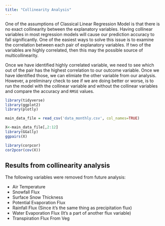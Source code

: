 ```yaml
---
title: "Collinearity Analysis"
---
```


One of the assumptions of Classical Linear Regression Model is that there is no exact collinearity between the explanatory variables. Having collinear variables in most regression models will cause our prediction accuracy to fall significantly. One of the easiest ways to solve this issue is to examine the correlation between each pair of explanatory variables. If two of the variables are highly correlated, then this may the possible source of multicollinearity. 

Once we have identified highly correlated variable, we need to see which out of the pair has the highest correlation to our outcome variable. Once we have identified those, we can elimiate the other variable from our analysis. However, a preliminary check to see if we are doing better or worse, is to run the model with the collinear variable and without the collinear variables and compare the accuracy and ` RMSE` values. 


``` r

library(tidyverse)
library(ggplot2)
library(plotly)

main_data_file = read_csv('data_monthly.csv', col_names=TRUE)

X<-main_data_file[,2:12]
library(GGally)
ggpairs(X)

library(corpcor)
cor2pcor(cov(X))

```


## Results from collinearity analysis

The following variables were removed from future analysis: 

 - Air Temperature
 - Snowfall Flux
 - Surface Snow Thickness
 - Potential Evaporation Flux
 - Rainfall Flux (Since it’s the same thing as precipitation flux) 
 - Water Evaporation Flux (It’s a part of another flux variable) 
 - Transpiration Flux From Veg

